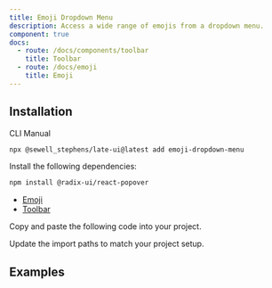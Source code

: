 ```yaml
---
title: Emoji Dropdown Menu
description: Access a wide range of emojis from a dropdown menu.
component: true
docs:
  - route: /docs/components/toolbar
    title: Toolbar
  - route: /docs/emoji
    title: Emoji
---
```


## Installation

<Tabs defaultValue="cli">

<TabsList>
<TabsTrigger value="cli">CLI</TabsTrigger>
<TabsTrigger value="manual">Manual</TabsTrigger>
</TabsList>
<TabsContent value="cli">

```bash
npx @sewell_stephens/late-ui@latest add emoji-dropdown-menu
```

</TabsContent>

<TabsContent value="manual">

<Steps>

<Step>

Install the following dependencies:

```bash
npm install @radix-ui/react-popover
```

- [Emoji](/docs/emoji)
- [Toolbar](/docs/components/toolbar)

</Step>

<Step>

Copy and paste the following code into your project.

</Step>

<ComponentSource name="emoji-dropdown-menu" />
<ComponentSource name="emoji-icons" />
<ComponentSource name="emoji-picker" />
<ComponentSource name="emoji-picker-content" />
<ComponentSource name="emoji-picker-navigation" />
<ComponentSource name="emoji-picker-preview" />
<ComponentSource name="emoji-picker-search-and-clear" />
<ComponentSource name="emoji-picker-search-bar" />

<Step>

Update the import paths to match your project setup.

</Step>

</Steps>

</TabsContent>

</Tabs>

## Examples

<ComponentPreview name="playground-demo" id="emoji" />

<ComponentSource src="../../templates/plate-playground-template/src/components/plate-ui/fixed-toolbar-buttons.tsx" />
